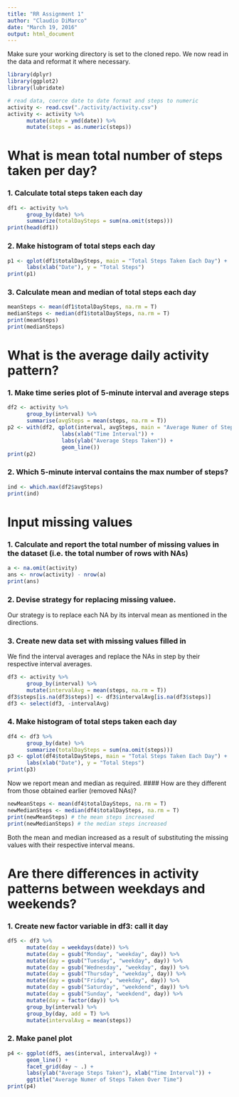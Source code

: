 ```yaml
---
title: "RR Assignment 1"
author: "Claudio DiMarco"
date: "March 19, 2016"
output: html_document
---
```


Make sure your working directory is set to the cloned repo.  We now read in the data and reformat it where necessary.

```r
library(dplyr)
library(ggplot2)
library(lubridate)

# read data, coerce date to date format and steps to numeric
activity <- read.csv("./activity/activity.csv")
activity <- activity %>%
      mutate(date = ymd(date)) %>%
      mutate(steps = as.numeric(steps))
```

# What is mean total number of steps taken per day?
### 1. Calculate total steps taken each day
```r
df1 <- activity %>%
      group_by(date) %>%
      summarize(totalDaySteps = sum(na.omit(steps)))
print(head(df1))
```

### 2. Make histogram of total steps each day
```r
p1 <- qplot(df1$totalDaySteps, main = "Total Steps Taken Each Day") + 
      labs(xlab("Date"), y = "Total Steps") 
print(p1)
```

### 3. Calculate mean and median of total steps each day
```r
meanSteps <- mean(df1$totalDaySteps, na.rm = T)
medianSteps <- median(df1$totalDaySteps, na.rm = T)
print(meanSteps)
print(medianSteps)
```


# What is the average daily activity pattern?

### 1. Make time series plot of 5-minute interval and average steps
```r
df2 <- activity %>% 
      group_by(interval) %>%
      summarise(avgSteps = mean(steps, na.rm = T))
p2 <- with(df2, qplot(interval, avgSteps, main = "Average Numer of Steps Taken During Each Time Interval") + 
                 labs(xlab("Time Interval")) +
                 labs(ylab("Average Steps Taken")) +
                 geom_line())
print(p2)
```
      
### 2. Which 5-minute interval contains the max number of steps?
```r
ind <- which.max(df2$avgSteps)
print(ind)
```


# Input missing values

### 1. Calculate and report the total number of missing values in the dataset (i.e. the total number of rows with NAs)
```r
a <- na.omit(activity)
ans <- nrow(activity) - nrow(a)
print(ans)
```

### 2. Devise strategy for replacing missing valuee.
Our strategy is to replace each NA by its interval mean as mentioned in the directions.

### 3. Create new data set with missing values filled in
We find the interval averages and replace the NAs in step by their respective interval averages.
```r
df3 <- activity %>%
      group_by(interval) %>%
      mutate(intervalAvg = mean(steps, na.rm = T)) 
df3$steps[is.na(df3$steps)] <- df3$intervalAvg[is.na(df3$steps)]
df3 <- select(df3, -intervalAvg)
```

### 4. Make histogram of total steps taken each day
```r
df4 <- df3 %>%
      group_by(date) %>%
      summarize(totalDaySteps = sum(na.omit(steps)))
p3 <- qplot(df4$totalDaySteps, main = "Total Steps Taken Each Day") + 
      labs(xlab("Date"), y = "Total Steps") 
print(p3)
```

Now we report mean and median as required.
#### How are they different from those obtained earlier (removed NAs)?
```r
newMeanSteps <- mean(df4$totalDaySteps, na.rm = T)
newMedianSteps <- median(df4$totalDaySteps, na.rm = T)
print(newMeanSteps) # the mean steps increased
print(newMedianSteps) # the median steps increased
```

Both the mean and median increased as a result of substituting the missing values with their respective interval means.

# Are there differences in activity patterns between weekdays and weekends?

### 1. Create new factor variable in df3: call it day
```r
df5 <- df3 %>%
      mutate(day = weekdays(date)) %>%
      mutate(day = gsub("Monday", "weekday", day)) %>%
      mutate(day = gsub("Tuesday", "weekday", day)) %>%
      mutate(day = gsub("Wednesday", "weekday", day)) %>%
      mutate(day = gsub("Thursday", "weekday", day)) %>%
      mutate(day = gsub("Friday", "weekday", day)) %>%
      mutate(day = gsub("Saturday", "weekdend", day)) %>%
      mutate(day = gsub("Sunday", "weekdend", day)) %>%
      mutate(day = factor(day)) %>%
      group_by(interval) %>%
      group_by(day, add = T) %>%
      mutate(intervalAvg = mean(steps))
```

### 2. Make panel plot
```r
p4 <- ggplot(df5, aes(interval, intervalAvg)) + 
      geom_line() + 
      facet_grid(day ~ .) +
      labs(ylab("Average Steps Taken"), xlab("Time Interval")) + 
      ggtitle("Average Numer of Steps Taken Over Time")
print(p4)
```


